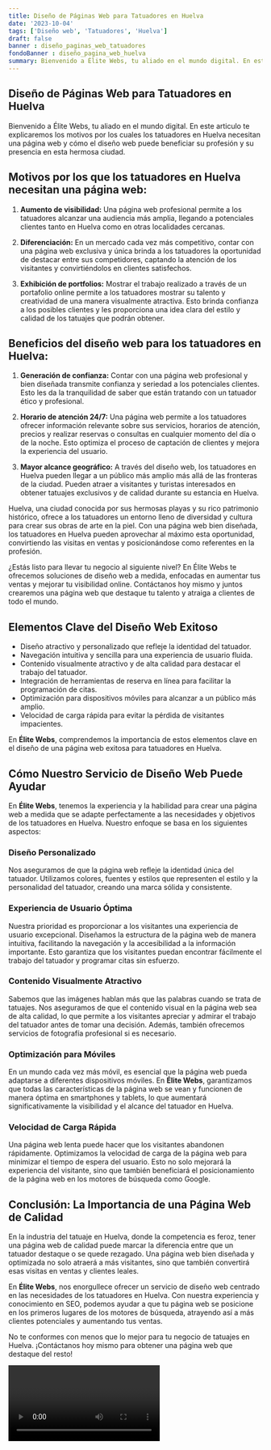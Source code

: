 ```yaml
---
title: Diseño de Páginas Web para Tatuadores en Huelva
date: '2023-10-04'
tags: ['Diseño web', 'Tatuadores', 'Huelva']
draft: false
banner : diseño_paginas_web_tatuadores
fondoBanner : diseño_pagina_web_huelva
summary: Bienvenido a Élite Webs, tu aliado en el mundo digital. En este articulo te explicaremos los motivos por los cuales los tatuadores en Huelva necesitan una página web y cómo el diseño web puede beneficiar su profesión y su presencia en esta hermosa ciudad.
---
```


## Diseño de Páginas Web para Tatuadores en Huelva

Bienvenido a Élite Webs, tu aliado en el mundo digital. En este articulo te explicaremos los motivos por los cuales los tatuadores en Huelva necesitan una página web y cómo el diseño web puede beneficiar su profesión y su presencia en esta hermosa ciudad.

## Motivos por los que los tatuadores en Huelva necesitan una página web:

1. **Aumento de visibilidad:** Una página web profesional permite a los tatuadores alcanzar una audiencia más amplia, llegando a potenciales clientes tanto en Huelva como en otras localidades cercanas.

2. **Diferenciación:** En un mercado cada vez más competitivo, contar con una página web exclusiva y única brinda a los tatuadores la oportunidad de destacar entre sus competidores, captando la atención de los visitantes y convirtiéndolos en clientes satisfechos.

3. **Exhibición de portfolios:** Mostrar el trabajo realizado a través de un portafolio online permite a los tatuadores mostrar su talento y creatividad de una manera visualmente atractiva. Esto brinda confianza a los posibles clientes y les proporciona una idea clara del estilo y calidad de los tatuajes que podrán obtener.

## Beneficios del diseño web para los tatuadores en Huelva:

1. **Generación de confianza:** Contar con una página web profesional y bien diseñada transmite confianza y seriedad a los potenciales clientes. Esto les da la tranquilidad de saber que están tratando con un tatuador ético y profesional.

2. **Horario de atención 24/7:** Una página web permite a los tatuadores ofrecer información relevante sobre sus servicios, horarios de atención, precios y realizar reservas o consultas en cualquier momento del día o de la noche. Esto optimiza el proceso de captación de clientes y mejora la experiencia del usuario.

3. **Mayor alcance geográfico:** A través del diseño web, los tatuadores en Huelva pueden llegar a un público más amplio más allá de las fronteras de la ciudad. Pueden atraer a visitantes y turistas interesados en obtener tatuajes exclusivos y de calidad durante su estancia en Huelva.

Huelva, una ciudad conocida por sus hermosas playas y su rico patrimonio histórico, ofrece a los tatuadores un entorno lleno de diversidad y cultura para crear sus obras de arte en la piel. Con una página web bien diseñada, los tatuadores en Huelva pueden aprovechar al máximo esta oportunidad, convirtiendo las visitas en ventas y posicionándose como referentes en la profesión.

¿Estás listo para llevar tu negocio al siguiente nivel? En Élite Webs te ofrecemos soluciones de diseño web a medida, enfocadas en aumentar tus ventas y mejorar tu visibilidad online. Contáctanos hoy mismo y juntos crearemos una página web que destaque tu talento y atraiga a clientes de todo el mundo.

<GifSeo />

<Cta />

## Elementos Clave del Diseño Web Exitoso

- Diseño atractivo y personalizado que refleje la identidad del tatuador.
- Navegación intuitiva y sencilla para una experiencia de usuario fluida.
- Contenido visualmente atractivo y de alta calidad para destacar el trabajo del tatuador.
- Integración de herramientas de reserva en línea para facilitar la programación de citas.
- Optimización para dispositivos móviles para alcanzar a un público más amplio.
- Velocidad de carga rápida para evitar la pérdida de visitantes impacientes.

En **Élite Webs**, comprendemos la importancia de estos elementos clave en el diseño de una página web exitosa para tatuadores en Huelva.

## Cómo Nuestro Servicio de Diseño Web Puede Ayudar

En **Élite Webs**, tenemos la experiencia y la habilidad para crear una página web a medida que se adapte perfectamente a las necesidades y objetivos de los tatuadores en Huelva. Nuestro enfoque se basa en los siguientes aspectos:

### Diseño Personalizado

Nos aseguramos de que la página web refleje la identidad única del tatuador. Utilizamos colores, fuentes y estilos que representen el estilo y la personalidad del tatuador, creando una marca sólida y consistente.

### Experiencia de Usuario Óptima

Nuestra prioridad es proporcionar a los visitantes una experiencia de usuario excepcional. Diseñamos la estructura de la página web de manera intuitiva, facilitando la navegación y la accesibilidad a la información importante. Esto garantiza que los visitantes puedan encontrar fácilmente el trabajo del tatuador y programar citas sin esfuerzo.

### Contenido Visualmente Atractivo

Sabemos que las imágenes hablan más que las palabras cuando se trata de tatuajes. Nos aseguramos de que el contenido visual en la página web sea de alta calidad, lo que permite a los visitantes apreciar y admirar el trabajo del tatuador antes de tomar una decisión. Además, también ofrecemos servicios de fotografía profesional si es necesario.

### Optimización para Móviles

En un mundo cada vez más móvil, es esencial que la página web pueda adaptarse a diferentes dispositivos móviles. En **Élite Webs**, garantizamos que todas las características de la página web se vean y funcionen de manera óptima en smartphones y tablets, lo que aumentará significativamente la visibilidad y el alcance del tatuador en Huelva.

### Velocidad de Carga Rápida

Una página web lenta puede hacer que los visitantes abandonen rápidamente. Optimizamos la velocidad de carga de la página web para minimizar el tiempo de espera del usuario. Esto no solo mejorará la experiencia del visitante, sino que también beneficiará el posicionamiento de la página web en los motores de búsqueda como Google.

## Conclusión: La Importancia de una Página Web de Calidad

En la industria del tatuaje en Huelva, donde la competencia es feroz, tener una página web de calidad puede marcar la diferencia entre que un tatuador destaque o se quede rezagado. Una página web bien diseñada y optimizada no solo atraerá a más visitantes, sino que también convertirá esas visitas en ventas y clientes leales.

En **Élite Webs**, nos enorgullece ofrecer un servicio de diseño web centrado en las necesidades de los tatuadores en Huelva. Con nuestra experiencia y conocimiento en SEO, podemos ayudar a que tu página web se posicione en los primeros lugares de los motores de búsqueda, atrayendo así a más clientes potenciales y aumentando tus ventas.

No te conformes con menos que lo mejor para tu negocio de tatuajes en Huelva. ¡Contáctanos hoy mismo para obtener una página web que destaque del resto!

<Video />

<CtaBot job='Tatuadores' city='Huelva'/>

<Gmaps query='Huelva+españa+maps' />